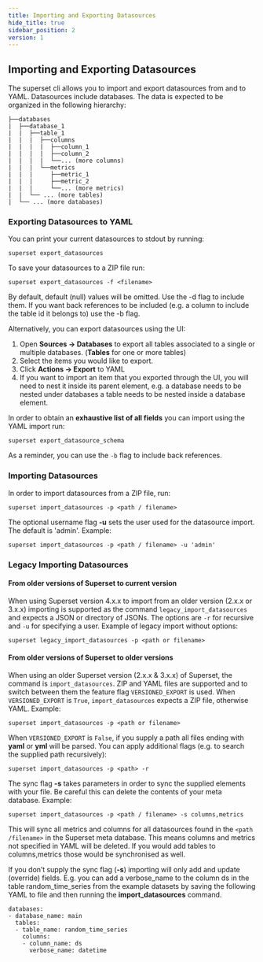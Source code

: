 ```yaml
---
title: Importing and Exporting Datasources
hide_title: true
sidebar_position: 2
version: 1
---
```


## Importing and Exporting Datasources

The superset cli allows you to import and export datasources from and to YAML. Datasources include
databases. The data is expected to be organized in the following hierarchy:

```
├──databases
|  ├──database_1
|  |  ├──table_1
|  |  |  ├──columns
|  |  |  |  ├──column_1
|  |  |  |  ├──column_2
|  |  |  |  └──... (more columns)
|  |  |  └──metrics
|  |  |     ├──metric_1
|  |  |     ├──metric_2
|  |  |     └──... (more metrics)
|  |  └── ... (more tables)
|  └── ... (more databases)
```

### Exporting Datasources to YAML

You can print your current datasources to stdout by running:

```
superset export_datasources
```

To save your datasources to a ZIP file run:

```
superset export_datasources -f <filename>
```

By default, default (null) values will be omitted. Use the -d flag to include them. If you want back
references to be included (e.g. a column to include the table id it belongs to) use the -b flag.

Alternatively, you can export datasources using the UI:

1. Open **Sources -> Databases** to export all tables associated to a single or multiple databases.
   (**Tables** for one or more tables)
2. Select the items you would like to export.
3. Click **Actions -> Export** to YAML
4. If you want to import an item that you exported through the UI, you will need to nest it inside
   its parent element, e.g. a database needs to be nested under databases a table needs to be nested
   inside a database element.

In order to obtain an **exhaustive list of all fields** you can import using the YAML import run:

```
superset export_datasource_schema
```

As a reminder, you can use the `-b` flag to include back references.

### Importing Datasources

In order to import datasources from a ZIP file, run:

```
superset import_datasources -p <path / filename>
```

The optional username flag **-u** sets the user used for the datasource import. The default is 'admin'. Example:

```
superset import_datasources -p <path / filename> -u 'admin'
```

### Legacy Importing Datasources

#### From older versions of Superset to current version

When using Superset version 4.x.x to import from an older version (2.x.x or 3.x.x) importing is supported as the command `legacy_import_datasources` and expects a JSON or directory of JSONs. The options are `-r` for recursive and `-u` for specifying a user. Example of legacy import without options:

```
superset legacy_import_datasources -p <path or filename>
```

#### From older versions of Superset to older versions

When using an older Superset version (2.x.x & 3.x.x) of Superset, the command is `import_datasources`. ZIP and YAML files are supported and to switch between them the feature flag `VERSIONED_EXPORT` is used. When `VERSIONED_EXPORT` is `True`, `import_datasources` expects a ZIP file, otherwise YAML. Example:

```
superset import_datasources -p <path or filename>
```

When `VERSIONED_EXPORT` is `False`, if you supply a path all files ending with **yaml** or **yml** will be parsed. You can apply
additional flags (e.g. to search the supplied path recursively):

```
superset import_datasources -p <path> -r
```

The sync flag **-s** takes parameters in order to sync the supplied elements with your file. Be
careful this can delete the contents of your meta database. Example:

```
superset import_datasources -p <path / filename> -s columns,metrics
```

This will sync all metrics and columns for all datasources found in the `<path /filename>` in the
Superset meta database. This means columns and metrics not specified in YAML will be deleted. If you
would add tables to columns,metrics those would be synchronised as well.

If you don’t supply the sync flag (**-s**) importing will only add and update (override) fields.
E.g. you can add a verbose_name to the column ds in the table random_time_series from the example
datasets by saving the following YAML to file and then running the **import_datasources** command.

```
databases:
- database_name: main
  tables:
  - table_name: random_time_series
    columns:
    - column_name: ds
      verbose_name: datetime
```
